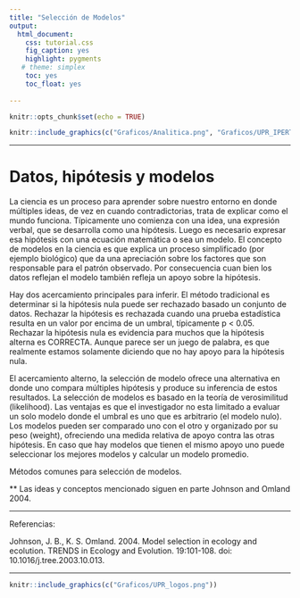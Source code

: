 ```yaml
---
title: "Selección de Modelos"
output:
  html_document:
    css: tutorial.css
    fig_caption: yes
    highlight: pygments
   # theme: simplex
    toc: yes
    toc_float: yes
    
---
```

<style>
.list-group-item.active, .list-group-item.active:focus, .list-group-item.active:hover {
    background-color: #437d66;
}
</style>
```r
knitr::opts_chunk$set(echo = TRUE)
```

```r
knitr::include_graphics(c("Graficos/Analitica.png", "Graficos/UPR_IPERT_logo.png"))
```

***
# Datos, hipótesis y modelos

La ciencia es un proceso para aprender sobre nuestro entorno en donde múltiples ideas, de vez en cuando contradictorias, trata de explicar como el mundo funciona. Típicamente uno comienza con una idea, una expresión verbal, que se desarrolla como una hipótesis. Luego es necesario expresar esa hipótesis con una ecuación matemática o sea un modelo.  El concepto de modelos en la ciencia es que explica un proceso simplificado (por ejemplo biológico) que da una apreciación sobre los factores que son responsable para el patrón observado. Por consecuencia cuan bien los datos reflejan el modelo también refleja un apoyo sobre la hipótesis.    

Hay dos acercamiento principales para inferir. El método tradicional es determinar si la hipótesis nula puede ser rechazado basado un conjunto de datos. Rechazar la hipótesis es rechazada cuando una prueba estadística resulta en un valor por encima de un umbral, típicamente p < 0.05.  Rechazar la hipótesis nula es evidencia para muchos que la hipótesis alterna es CORRECTA.  Aunque parece ser un juego de palabra, es que realmente estamos solamente diciendo que no hay apoyo para la hipótesis nula.   

El acercamiento alterno, la selección de modelo ofrece una alternativa en donde uno compara múltiples hipótesis y produce su inferencia de estos resultados.  La selección de modelos es basado en la teoría de verosimilitud (likelihood).  Las ventajas es que el investigador no esta limitado a evaluar un solo modelo donde el umbral es uno que es arbitrario (el modelo nulo).  Los modelos pueden ser comparado uno con el otro y organizado por su peso (weight), ofreciendo una medida relativa de apoyo contra las otras hipótesis. En caso que hay modelos que tienen el mismo apoyo uno puede seleccionar los mejores modelos y calcular un modelo promedio. 



Métodos comunes para selección de modelos.




** Las ideas y conceptos mencionado siguen en parte Johnson and Omland 2004.  






***
Referencias:

Johnson, J. B., K. S. Omland. 2004. Model selection in ecology and ecolution. TRENDS in Ecology and Evolution. 19:101-108. doi: 10.1016/j.tree.2003.10.013. 


***

```r
knitr::include_graphics(c("Graficos/UPR_logos.png"))
```